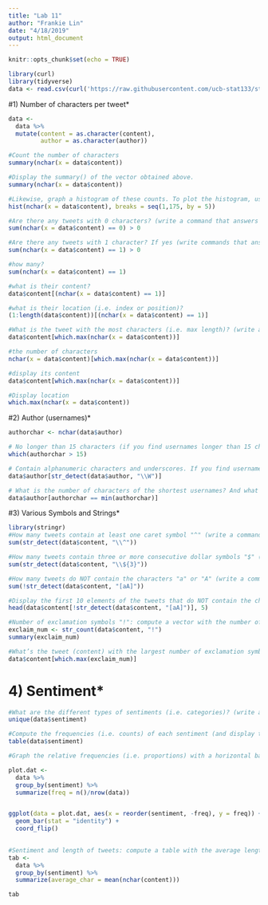 ```yaml
---
title: "Lab 11"
author: "Frankie Lin"
date: "4/18/2019"
output: html_document
---
```


```r
knitr::opts_chunk$set(echo = TRUE)
```

```r
library(curl)
library(tidyverse)
data <- read.csv(curl('https://raw.githubusercontent.com/ucb-stat133/stat133-labs/master/data/text-emotion.csv'))
```

#1) Number of characters per tweet*
```r
data <-
  data %>%
  mutate(content = as.character(content),
         author = as.character(author))

#Count the number of characters
summary(nchar(x = data$content))

#Display the summary() of the vector obtained above.
summary(nchar(x = data$content))

#Likewise, graph a histogram of these counts. To plot the histogram, use a bin width of 5 units: 1-5, 6-10, 11-15, 16-20, etc. In other words: the first bin involves tweets between 1 and 5 characters (inclusive), the second bin involves tweets containing between 6 and 10 characters (inclusive), and so on.
hist(nchar(x = data$content), breaks = seq(1,175, by = 5))

#Are there any tweets with 0 characters? (write a command that answers this question).
sum(nchar(x = data$content) == 0) > 0

#Are there any tweets with 1 character? If yes (write commands that answer these questions):
sum(nchar(x = data$content) == 1) > 0

#how many?
sum(nchar(x = data$content) == 1)

#what is their content?
data$content[(nchar(x = data$content) == 1)]

#what is their location (i.e. index or position)?
(1:length(data$content))[(nchar(x = data$content) == 1)]

#What is the tweet with the most characters (i.e. max length)? (write a command that answers these questions).
data$content[which.max(nchar(x = data$content))]

#the number of characters
nchar(x = data$content)[which.max(nchar(x = data$content))]

#display its content
data$content[which.max(nchar(x = data$content))]

#Display location
which.max(nchar(x = data$content))


```

#2) Author (usernames)*
```r
authorchar <- nchar(data$author)

# No longer than 15 characters (if you find usernames longer than 15 characters, display them)
which(authorchar > 15)

# Contain alphanumeric characters and underscores. If you find usernames containing other symbols, display them. Hint: The non-word character class is "\\W" is your friend.
data$author[str_detect(data$author, "\\W")]

# What is the number of characters of the shortest usernames? And what are the names of these authors? (write commands to answer these questions)
data$author[authorchar == min(authorchar)]

```

#3) Various Symbols and Strings*
```r
library(stringr)
#How many tweets contain at least one caret symbol "^" (write a command to answer this question).
sum(str_detect(data$content, "\\^"))

#How many tweets contain three or more consecutive dollar symbols "$" (write a command to answer this question).
sum(str_detect(data$content, "\\${3}"))

#How many tweets do NOT contain the characters "a" or "A" (write a command to answer this question).
sum(!str_detect(data$content, "[aA]"))

#Display the first 10 elements of the tweets that do NOT contain the characters "a" or "A" (write a command to answer this question).
head(data$content[!str_detect(data$content, "[aA]")], 5)

#Number of exclamation symbols "!": compute a vector with the number of exclamation symbols in each tweet, and display its summary().
exclaim_num <- str_count(data$content, "!")
summary(exclaim_num)

#What’s the tweet (content) with the largest number of exclamation symbols !? Display its content. (write a command to answer this question)
data$content[which.max(exclaim_num)]
```

# 4) Sentiment*
```r
#What are the different types of sentiments (i.e. categories)? (write a command that answers this question)
unique(data$sentiment)

#Compute the frequencies (i.e. counts) of each sentiment (and display these frequencies).
table(data$sentiment)

#Graph the relative frequencies (i.e. proportions) with a horizontal barplot (bars horizontally oriented) in decreasing order, including names of sentiment types.

plot.dat <- 
  data %>%
  group_by(sentiment) %>%
  summarize(freq = n()/nrow(data))


ggplot(data = plot.dat, aes(x = reorder(sentiment, -freq), y = freq)) +
  geom_bar(stat = "identity") + 
  coord_flip()
  

#Sentiment and length of tweets: compute a table with the average length of characters per sentiment (i.e. average number of characters for neutral tweets, for happy tweets, etc.). Display this table.
tab <- 
  data %>%
  group_by(sentiment) %>%
  summarize(average_char = mean(nchar(content)))

tab

```




